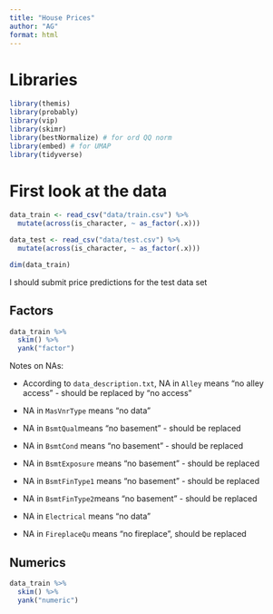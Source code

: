 ```yaml
---
title: "House Prices"
author: "AG"
format: html
---
```


# Libraries

```r
library(themis)
library(probably)
library(vip)
library(skimr)
library(bestNormalize) # for ord QQ norm
library(embed) # for UMAP
library(tidyverse)
```

# First look at the data 

```r
data_train <- read_csv("data/train.csv") %>% 
  mutate(across(is_character, ~ as_factor(.x)))

data_test <- read_csv("data/test.csv") %>% 
  mutate(across(is_character, ~ as_factor(.x)))

dim(data_train)
```

I should submit price predictions for the test data set

## Factors

```r
data_train %>% 
  skim() %>% 
  yank("factor")
```

Notes on NAs:

- According to `data_description.txt`, NA in `Alley` means "no alley access" - should be replaced by "no access"

- NA in `MasVnrType` means "no data"

- NA in `BsmtQual`means "no basement" - should be replaced

- NA in `BsmtCond` means "no basement" - should be replaced

- NA in `BsmtExposure` means "no basement" - should be replaced

- NA in `BsmtFinType1` means "no basement" - should be replaced

- NA in `BsmtFinType2`means "no basement" - should be replaced

- NA in `Electrical` means "no data"

- NA in `FireplaceQu` means "no fireplace", should be replaced





## Numerics

```r
data_train %>% 
  skim() %>% 
  yank("numeric")
```

